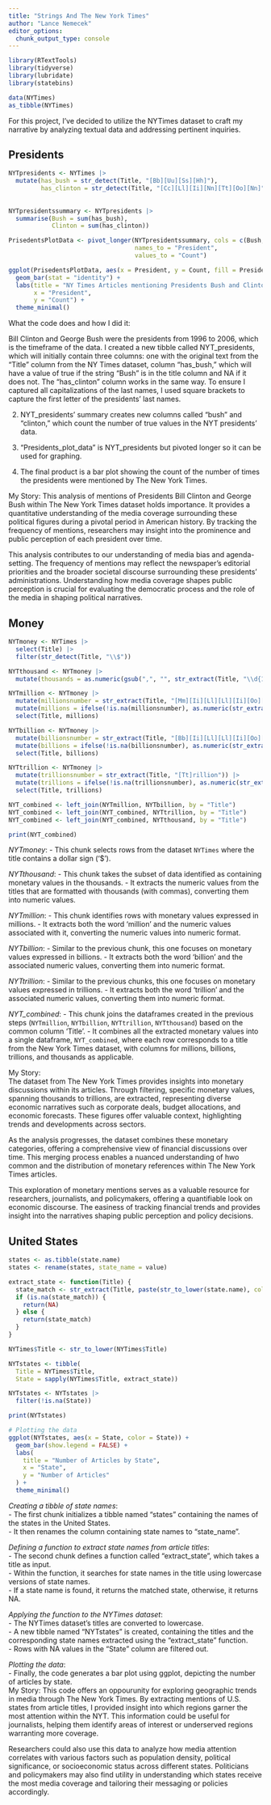 ```yaml
---
title: "Strings And The New York Times"
author: "Lance Nemecek"
editor_options: 
  chunk_output_type: console
---
```


```r
library(RTextTools)  
library(tidyverse)
library(lubridate)
library(statebins)
```

```r
data(NYTimes)
as_tibble(NYTimes)
```

For this project, I've decided to utilize the NYTimes dataset to craft my narrative by analyzing textual data and addressing pertinent inquiries.

## Presidents

```r
NYTpresidents <- NYTimes |>
  mutate(has_bush = str_detect(Title, "[Bb][Uu][Ss][Hh]"),
         has_clinton = str_detect(Title, "[Cc][Ll][Ii][Nn][Tt][Oo][Nn]"))
  
  
NYTpresidentssummary <- NYTpresidents |>
  summarise(Bush = sum(has_bush),
            Clinton = sum(has_clinton))

PrisedentsPlotData <- pivot_longer(NYTpresidentssummary, cols = c(Bush, Clinton), 
                                   names_to = "President", 
                                   values_to = "Count")

ggplot(PrisedentsPlotData, aes(x = President, y = Count, fill = President)) +
  geom_bar(stat = "identity") +
  labs(title = "NY Times Articles mentioning Presidents Bush and Clinton",
       x = "President",
       y = "Count") +
  theme_minimal()
```
     
What the code does and how I did it:   
   
Bill Clinton and George Bush were the presidents from 1996 to 2006, which is the timeframe of the data. I created a new tibble called NYT_presidents, which will initially contain three columns: one with the original text from the "Title" column from the NY Times dataset, column "has_bush," which will have a value of true if the string "Bush" is in the title column and NA if it does not. The "has_clinton" column works in the same way. To ensure I captured all capitalizations of the last names, I used square brackets to capture the first letter of the presidents' last names.   
    
    
2) NYT_presidents' summary creates new columns called "bush" and "clinton," which count the number of true values in the NYT presidents' data.    
   
3) "Presidents_plot_data" is NYT_presidents but pivoted longer so it can be used for graphing.    
   
4) The final product is a bar plot showing the count of the number of times the presidents were mentioned by The New York Times.   

My Story: 
  This analysis of mentions of Presidents Bill Clinton and George Bush within The New York Times dataset holds importance. It provides a quantitative understanding of the media coverage surrounding these political figures during a pivotal period in American history. By tracking the frequency of mentions, researchers may insight into the prominence and public perception of each president over time.

  This analysis contributes to our understanding of media bias and agenda-setting. The frequency of mentions may reflect the newspaper's editorial priorities and the broader societal discourse surrounding these presidents' administrations. Understanding how media coverage shapes public perception is crucial for evaluating the democratic process and the role of the media in shaping political narratives.
  
## Money

```r
NYTmoney <- NYTimes |>
  select(Title) |>
  filter(str_detect(Title, "\\$"))
```

```r
NYTthousand <- NYTmoney |>
  mutate(thousands = as.numeric(gsub(",", "", str_extract(Title, "\\d{1,3},\\d{3}"))))
```

```r
NYTmillion <- NYTmoney |>
  mutate(millionsnumber = str_extract(Title, "[Mm][Ii][Ll][Ll][Ii][Oo][Nn]")) |>
  mutate(millions = ifelse(!is.na(millionsnumber), as.numeric(str_extract(Title, "\\d+\\.?\\d*")), NA)) |>
  select(Title, millions)
```

```r
NYTbillion <- NYTmoney |>
  mutate(billionsnumber = str_extract(Title, "[Bb][Ii][Ll][Ll][Ii][Oo][Nn]")) |>
  mutate(billions = ifelse(!is.na(billionsnumber), as.numeric(str_extract(Title, "\\d+\\.?\\d*")), NA)) |>
  select(Title, billions)
```

```r
NYTtrillion <- NYTmoney |>
  mutate(trillionsnumber = str_extract(Title, "[Tt]rillion")) |>
  mutate(trillions = ifelse(!is.na(trillionsnumber), as.numeric(str_extract(Title, "\\d+\\.?\\d*")), NA)) |>
  select(Title, trillions)
```

```r
NYT_combined <- left_join(NYTmillion, NYTbillion, by = "Title")
NYT_combined <- left_join(NYT_combined, NYTtrillion, by = "Title")
NYT_combined <- left_join(NYT_combined, NYTthousand, by = "Title")

print(NYT_combined)
```

*NYTmoney*: 
   - This chunk selects rows from the dataset `NYTimes` where the title contains a dollar sign ('$').
   
*NYTthousand*:
   - This chunk takes the subset of data identified as containing monetary values in the thousands.
   - It extracts the numeric values from the titles that are formatted with thousands (with commas), converting them into numeric values.

*NYTmillion*:
   - This chunk identifies rows with monetary values expressed in millions.
   - It extracts both the word 'million' and the numeric values associated with it, converting the numeric values into numeric format.

*NYTbillion*:
   - Similar to the previous chunk, this one focuses on monetary values expressed in billions.
   - It extracts both the word 'billion' and the associated numeric values, converting them into numeric format.

*NYTtrillion*:
   - Similar to the previous chunks, this one focuses on monetary values expressed in trillions.
   - It extracts both the word 'trillion' and the associated numeric values, converting them into numeric format.

*NYT_combined*:
   - This chunk joins the dataframes created in the previous steps (`NYTmillion`, `NYTbillion`, `NYTtrillion`, `NYTthousand`) based on the common column 'Title'.
   - It combines all the extracted monetary values into a single dataframe, `NYT_combined`, where each row corresponds to a title from the New York Times dataset, with columns for millions, billions, trillions, and thousands as applicable.

My Story:    
  The dataset from The New York Times provides insights into monetary discussions within its articles. Through filtering, specific monetary values, spanning thousands to trillions, are extracted, representing diverse economic narratives such as corporate deals, budget allocations, and economic forecasts. These figures offer valuable context, highlighting trends and developments across sectors.

  As the analysis progresses, the dataset combines these monetary categories, offering a comprehensive view of financial discussions over time. This merging process enables a nuanced understanding of  hwo common and the distribution of monetary references within The New York Times articles.

  This exploration of monetary mentions serves as a valuable resource for researchers, journalists, and policymakers, offering a quantifiable look on economic discourse. The easiness of tracking financial trends and provides insight into the narratives shaping public perception and policy decisions.



## United States

```r
states <- as.tibble(state.name)
states <- rename(states, state_name = value)
```

```r
extract_state <- function(Title) {
  state_match <- str_extract(Title, paste(str_to_lower(state.name), collapse = "|"))
  if (is.na(state_match)) {
    return(NA)
  } else {
    return(state_match)
  }
}

NYTimes$Title <- str_to_lower(NYTimes$Title)

NYTstates <- tibble(
  Title = NYTimes$Title,
  State = sapply(NYTimes$Title, extract_state))

NYTstates <- NYTstates |>
  filter(!is.na(State))

print(NYTstates)
```

```r
# Plotting the data
ggplot(NYTstates, aes(x = State, color = State)) +
  geom_bar(show.legend = FALSE) +
  labs(
    title = "Number of Articles by State",
    x = "State",
    y = "Number of Articles"
  ) +
  theme_minimal()
```

*Creating a tibble of state names*:    
   - The first chunk initializes a tibble named "states" containing the names of the states in the United States.   
   - It then renames the column containing state names to "state_name".   
   
*Defining a function to extract state names from article titles*:   
   - The second chunk defines a function called "extract_state", which takes a title as input.   
   - Within the function, it searches for state names in the title using lowercase versions of state names.   
   - If a state name is found, it returns the matched state, otherwise, it returns NA.   

*Applying the function to the NYTimes dataset*:   
   - The NYTimes dataset's titles are converted to lowercase.   
   - A new tibble named "NYTstates" is created, containing the titles and the corresponding state names extracted using the "extract_state" function.   
   - Rows with NA values in the "State" column are filtered out.   
   
*Plotting the data*:   
   - Finally, the code generates a bar plot using ggplot, depicting the number of articles by state.   
My Story: 
  This code offers an oppourunity for exploring geographic trends in media through The New York Times. By extracting mentions of U.S. states from article titles, I provided insight into which regions garner the most attention within the NYT. This information could be useful for journalists, helping them identify areas of interest or underserved regions warranting more coverage.
  
  
  Researchers could also use this data to analyze how media attention correlates with various factors such as population density, political significance, or socioeconomic status across different states. Politicians and policymakers may also find utility in understanding which states receive the most media coverage and tailoring their messaging or policies accordingly. 


